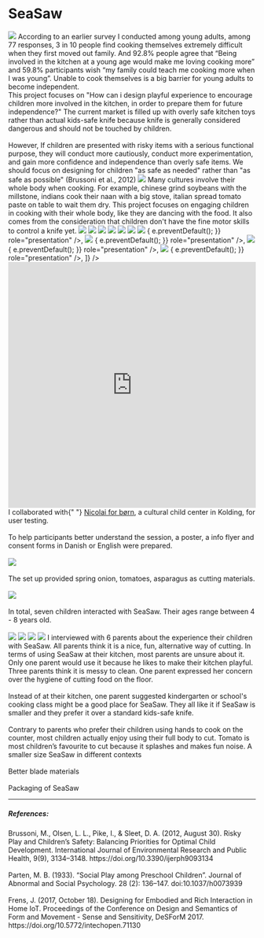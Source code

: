 
# SeaSaw

<img src="../../../seasaw/front.png" />

<Gap margin={200} />

<Text title="Background">
  According to an earlier survey I conducted among young adults, among 77
  responses, 3 in 10 people find cooking themselves extremely difficult when
  they first moved out family. And 92.8% people agree that “Being involved in
  the kitchen at a young age would make me loving cooking more” and 59.8%
  participants wish “my family could teach me cooking more when I was young”.
  Unable to cook themselves is a big barrier for young adults to become
  independent.
  <br />
  This project focuses on "How can i design playful experience to encourage
  children more involved in the kitchen, in order to prepare them for future
  independence?"
</Text>

<Title>
  <h3>Design Principles</h3>
</Title>

<Text title="Controlled Risk">
  The current market is filled up with overly safe kitchen toys rather than
  actual kids-safe knife because knife is generally considered dangerous and
  should not be touched by children.
  <br /> <br />
  However, If children are presented with risky items with a serious functional
  purpose, they will conduct more cautiously, conduct more experimentation, and
  gain more confidence and independence than overly safe items. We should focus
  on designing for children "as safe as needed" rather than "as safe as
  possible" (Brussoni et al., 2012)
</Text>

<Text title="Embodied Movement">
  <img src="../../../seasaw/Process8.png" />
  Many cultures involve their whole body when cooking. For example, chinese grind
  soybeans with the millstone, indians cook their naan with a big stove, italian
  spread tomato paste on table to wait them dry. This project focuses on engaging
  children in cooking with their whole body, like they are dancing with the food.
  It also comes from the consideration that children don't have the fine motor skills
  to control a knife yet.
</Text>

<Title>
  <h3>Design Process</h3>
</Title>
<img src="../../../seasaw/process.png" />
<img src="../../../seasaw/process1.png" />
<img src="../../../seasaw/process2.png" />
<img src="../../../seasaw/Process3.png" />
<img src="../../../seasaw/process4.png" />
<img src="../../../seasaw/Process5.png" />
<img src="../../../seasaw/Process6.png" />
<Gap margin={100} />
<AliceCarousel
  animationDuration="2000"
  infinite
  controlsStrategy="alternate"
  autoPlay
  mouseTracking
  disableButtonsControls
  items={[
    <img
      src="../../../seasaw/seasaw2.png"
      onDragStart={(e) => {
        e.preventDefault();
      }}
      role="presentation"
    />,
    <img
      src="../../../seasaw/seasaw.png"
      onDragStart={(e) => {
        e.preventDefault();
      }}
      role="presentation"
    />,
    <img
      src="../../../seasaw/seasaw3.png"
      onDragStart={(e) => {
        e.preventDefault();
      }}
      role="presentation"
    />,
    <img
      src="../../../seasaw/seasaw4.png"
      onDragStart={(e) => {
        e.preventDefault();
      }}
      role="presentation"
    />,
  ]}
/>
<Gap margin={100} />
<iframe
  width="100%"
  height="500"
  src="https://www.youtube.com/embed/yt6B2w7u--8"
  title="YouTube video player"
  frameborder="0"
  allow="accelerometer; autoplay; clipboard-write; encrypted-media; gyroscope; picture-in-picture"
  allowfullscreen
></iframe>
<Gap margin={300} />
<Text title="Testing">
  I collaborated with{" "}
  <a href="https://nicolaikultur.dk/for-born/"> Nicolai for børn</a>, a cultural
  child center in Kolding, for user testing.
  <br /> <br />
  To help participants better understand the session, a poster, a info flyer and
  consent forms in Danish or English were prepared.
  <br /> <br />
  <img src="../../../seasaw/Process7.png" />
  <br /> <br />
  The set up provided spring onion, tomatoes, asparagus as cutting materials.
  <br /> <br />
  <img src="../../../seasaw/test1.JPG" />
  <br /> <br />
  In total, seven children interacted with SeaSaw. Their ages range between 4 -
  8 years old.
  <br /> <br />
  <img src="../../../seasaw/test2.JPG" />
  <img src="../../../seasaw/test3.JPG" />
  <img src="../../../seasaw/test4.JPG" />
  <img src="../../../seasaw/test5.JPG" />
</Text>

<Text title="Insights">
  I interviewed with 6 parents about the experience their children with SeaSaw.
  All parents think it is a nice, fun, alternative way of cutting. In terms of
  using SeaSaw at their kitchen, most parents are unsure about it. Only one
  parent would use it because he likes to make their kitchen playful. Three
  parents think it is messy to clean. One parent expressed her concern over the
  hygiene of cutting food on the floor.
  <br /> <br />
  Instead of at their kitchen, one parent suggested kindergarten or school's
  cooking class might be a good place for SeaSaw. They all like it if SeaSaw is
  smaller and they prefer it over a standard kids-safe knife.
  <br /> <br />
  Contrary to parents who prefer their children using hands to cook on the
  counter, most children actually enjoy using their full body to cut. Tomato is
  most children’s favourite to cut because it splashes and makes fun noise.
</Text>

<Title>
  <h3>Future Work</h3>
</Title>
<Text>
  A smaller size SeaSaw in different contexts
  <br /> <br />
  Better blade materials
  <br /> <br />
  Packaging of SeaSaw
</Text>

<Gap margin={400} />

<hr />

##### References:

<div>
  Brussoni, M., Olsen, L. L., Pike, I., & Sleet, D. A. (2012, August 30). Risky
  Play and Children’s Safety: Balancing Priorities for Optimal Child
  Development. International Journal of Environmental Research and Public
  Health, 9(9), 3134–3148. https://doi.org/10.3390/ijerph9093134
</div>
<br />
<div>
  Parten, M. B. (1933). “Social Play among Preschool Children”. Journal of
  Abnormal and Social Psychology. 28 (2): 136–147. doi:10.1037/h0073939
</div>
<br />
<div>
  Frens, J. (2017, October 18). Designing for Embodied and Rich Interaction in
  Home IoT. Proceedings of the Conference on Design and Semantics of Form and
  Movement - Sense and Sensitivity, DeSForM 2017.
  https://doi.org/10.5772/intechopen.71130
</div>
<Gap margin={100} />
